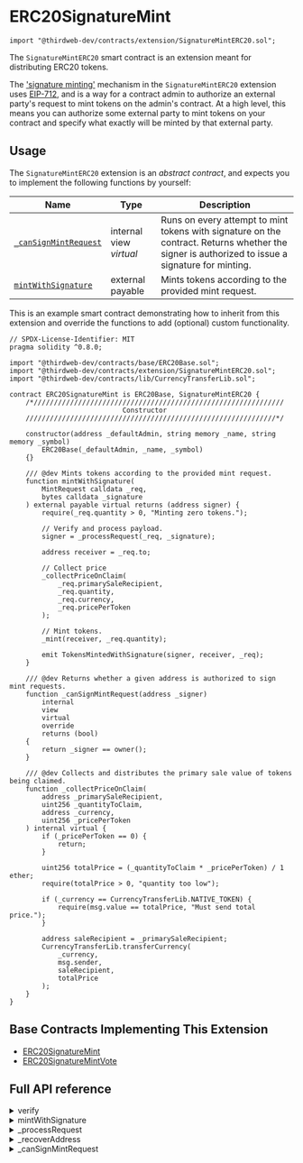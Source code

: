 
# ERC20SignatureMint

```solidity
import "@thirdweb-dev/contracts/extension/SignatureMintERC20.sol";
```

The `SignatureMintERC20` smart contract is an extension meant for distributing ERC20 tokens.

The ['signature minting'](/glossary/signature-based-minting) mechanism in the `SignatureMintERC20` extension uses [EIP-712](https://eips.ethereum.org/EIPS/eip-712), and is a way for a contract admin to authorize an external party's request to mint tokens on the admin's contract. At a high level, this means you can authorize some external party to mint tokens on your contract and specify what exactly will be minted by that external party.

<GithubButtonLink href="https://github.com/thirdweb-dev/contracts/blob/main/contracts/extension/SignatureMintERC20.sol" />

## Usage

The `SignatureMintERC20` extension is an _abstract contract_, and expects you to implement the following functions by yourself:

| Name                                         | Type                    | Description                                                                                                                                     |
| -------------------------------------------- | ----------------------- | ----------------------------------------------------------------------------------------------------------------------------------------------- |
| [`_canSignMintRequest`](#full-api-reference) | internal view _virtual_ | Runs on every attempt to mint tokens with signature on the contract. Returns whether the signer is authorized to issue a signature for minting. |
| [`mintWithSignature`](#full-api-reference)   | external payable        | Mints tokens according to the provided mint request.                                                                                            |

This is an example smart contract demonstrating how to inherit from this extension and override the functions to add (optional) custom functionality.

```solidity
// SPDX-License-Identifier: MIT
pragma solidity ^0.8.0;

import "@thirdweb-dev/contracts/base/ERC20Base.sol";
import "@thirdweb-dev/contracts/extension/SignatureMintERC20.sol";
import "@thirdweb-dev/contracts/lib/CurrencyTransferLib.sol";

contract ERC20SignatureMint is ERC20Base, SignatureMintERC20 {
    /*//////////////////////////////////////////////////////////////
                            Constructor
    //////////////////////////////////////////////////////////////*/

    constructor(address _defaultAdmin, string memory _name, string memory _symbol)
        ERC20Base(_defaultAdmin, _name, _symbol)
    {}

    /// @dev Mints tokens according to the provided mint request.
    function mintWithSignature(
        MintRequest calldata _req,
        bytes calldata _signature
    ) external payable virtual returns (address signer) {
        require(_req.quantity > 0, "Minting zero tokens.");

        // Verify and process payload.
        signer = _processRequest(_req, _signature);

        address receiver = _req.to;

        // Collect price
        _collectPriceOnClaim(
            _req.primarySaleRecipient,
            _req.quantity,
            _req.currency,
            _req.pricePerToken
        );

        // Mint tokens.
        _mint(receiver, _req.quantity);

        emit TokensMintedWithSignature(signer, receiver, _req);
    }

    /// @dev Returns whether a given address is authorized to sign mint requests.
    function _canSignMintRequest(address _signer)
        internal
        view
        virtual
        override
        returns (bool)
    {
        return _signer == owner();
    }

    /// @dev Collects and distributes the primary sale value of tokens being claimed.
    function _collectPriceOnClaim(
        address _primarySaleRecipient,
        uint256 _quantityToClaim,
        address _currency,
        uint256 _pricePerToken
    ) internal virtual {
        if (_pricePerToken == 0) {
            return;
        }

        uint256 totalPrice = (_quantityToClaim * _pricePerToken) / 1 ether;
        require(totalPrice > 0, "quantity too low");

        if (_currency == CurrencyTransferLib.NATIVE_TOKEN) {
            require(msg.value == totalPrice, "Must send total price.");
        }

        address saleRecipient = _primarySaleRecipient;
        CurrencyTransferLib.transferCurrency(
            _currency,
            msg.sender,
            saleRecipient,
            totalPrice
        );
    }
}
```

## Base Contracts Implementing This Extension

- [ERC20SignatureMint](/contracts/build/base-contracts/erc-20/signature-mint)
- [ERC20SignatureMintVote](/contracts/build/base-contracts/erc-20/signature-mint-vote)

## Full API reference

<details>
<summary>verify</summary>
<div>

```solidity
struct MintRequest {
    address to;
    address primarySaleRecipient;
    uint256 quantity;
    uint256 pricePerToken;
    address currency;
    uint128 validityStartTimestamp;
    uint128 validityEndTimestamp;
    bytes32 uid;
}

function verify(MintRequest calldata req, bytes calldata signature)
    public
    view
    returns (bool success, address signer)
```

- Verifies that a mint request is valid and signed by an authorized wallet.
- Parameter `req`: The mint request.
  - `to`: The recipient of the tokens to mint.
  - `primarySaleRecipient`: The recipient of the minted token's primary sales proceeds.
  - `quantity`: The quantity of tokens to mint.
  - `pricePerToken`: The price to pay per quantity of tokens minted.
  - `currency`: The currency in which to pay the price per token minted.
  - `validityStartTimestamp`: The unix timestamp after which the payload is valid.
  - `validityEndTimestamp`: The unix timestamp at which the payload expires.
  - `uid`: A unique identifier for the payload.
- Parameter `signature`: The signature produced by an authorized wallet signing the mint request.

</div>
</details>

<details>
<summary>mintWithSignature</summary>
<div>

```solidity
struct MintRequest {
    address to;
    address primarySaleRecipient;
    uint256 quantity;
    uint256 pricePerToken;
    address currency;
    uint128 validityStartTimestamp;
    uint128 validityEndTimestamp;
    bytes32 uid;
}

function mintWithSignature(MintRequest calldata req, bytes calldata signature)
    external
    payable
    returns (address signer)
```

- Mints tokens according to the provided mint request.
- Parameter `req`: The mint request.
  - `to`: The recipient of the tokens to mint.
  - `primarySaleRecipient`: The recipient of the minted token's primary sales proceeds.
  - `quantity`: The quantity of tokens to mint.
  - `pricePerToken`: The price to pay per quantity of tokens minted.
  - `currency`: The currency in which to pay the price per token minted.
  - `validityStartTimestamp`: The unix timestamp after which the payload is valid.
  - `validityEndTimestamp`: The unix timestamp at which the payload expires.
  - `uid`: A unique identifier for the payload.
- Parameter `signature`: The signature produced by an authorized wallet signing the mint request.

</div>
</details>

<details>
<summary>_processRequest</summary>
<div>

```solidity
struct MintRequest {
    address to;
    address primarySaleRecipient;
    uint256 quantity;
    uint256 pricePerToken;
    address currency;
    uint128 validityStartTimestamp;
    uint128 validityEndTimestamp;
    bytes32 uid;
}

function _processRequest(MintRequest calldata req, bytes calldata signature)
    internal
    returns (address signer)
```

- Verifies a mint request and marks the request and signature as used.
- Parameter `req`: The mint request.
  - `to`: The recipient of the tokens to mint.
  - `primarySaleRecipient`: The recipient of the minted token's primary sales proceeds.
  - `quantity`: The quantity of tokens to mint.
  - `pricePerToken`: The price to pay per quantity of tokens minted.
  - `currency`: The currency in which to pay the price per token minted.
  - `validityStartTimestamp`: The unix timestamp after which the payload is valid.
  - `validityEndTimestamp`: The unix timestamp at which the payload expires.
  - `uid`: A unique identifier for the payload.
- Parameter `signature`: The signature produced by an authorized wallet signing the mint request.

</div>
</details>

<details>
<summary>_recoverAddress</summary>
<div>

```solidity
struct MintRequest {
    address to;
    address primarySaleRecipient;
    uint256 quantity;
    uint256 pricePerToken;
    address currency;
    uint128 validityStartTimestamp;
    uint128 validityEndTimestamp;
    bytes32 uid;
}

function _recoverAddress(MintRequest calldata req, bytes calldata signature)
    internal
    view
    returns (address signer)
```

- Returns the address of the signer of the mint request.
- Parameter `req`: The mint request.
  - `to`: The recipient of the tokens to mint.
  - `primarySaleRecipient`: The recipient of the minted token's primary sales proceeds.
  - `quantity`: The quantity of tokens to mint.
  - `pricePerToken`: The price to pay per quantity of tokens minted.
  - `currency`: The currency in which to pay the price per token minted.
  - `validityStartTimestamp`: The unix timestamp after which the payload is valid.
  - `validityEndTimestamp`: The unix timestamp at which the payload expires.
  - `uid`: A unique identifier for the payload.
- Parameter `signature`: The signature produced by an authorized wallet signing the mint request.

</div>
</details>

<details>
<summary>_canSignMintRequest</summary>
<div>

```solidity
function _canSignMintRequest(address signer) internal view virtual returns (bool);
```

- Returns whether a given address is authorized to sign mint requests.
- Parameter `signer`: the address that the contract checks is eligible to sign mint requests, or not.

</div>
</details>
